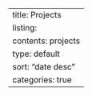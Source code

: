 ---
title: Projects
listing: 
    contents: projects
    type: default
    sort: "date desc"
    categories: true
---